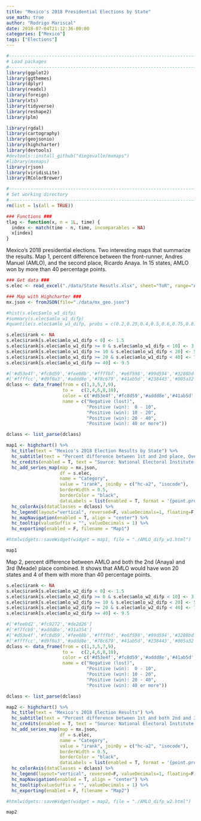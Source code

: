 ```yaml
---
title: "Mexico's 2018 Presidential Elections by State"
use_math: true
author: "Rodrigo Mariscal"
date: 2018-07-04T21:12:36-00:00
categories: ["Mexico"]
tags: ["Elections"]
---
```


```r
#------------------------------------------------------------------------------#
# Load packages
#------------------------------------------------------------------------------#
library(ggplot2)
library(ggthemes)
library(dplyr)
library(readxl)
library(foreign)
library(xts)
library(tidyverse)
library(reshape2)
library(plm)

library(rgdal)
library(cartography)
library(geojsonio)
library(highcharter)
library(devtools)
#devtools::install_github("diegovalle/mxmaps")
#library(mxmaps)
library(rjson)
library(viridisLite)
library(RColorBrewer)
```


```r
#------------------------------------------------------------------------------#
# Set working directory 
#------------------------------------------------------------------------------#
rm(list = ls(all = TRUE))

### Functions ###
tlag <- function(x, n = 1L, time) { 
  index <- match(time - n, time, incomparables = NA)
  x[index]
}
```


Mexico's 2018 presidential elections. Two interesting maps that summarize the results. Map 1, percent difference between the front-runner, Andres Manuel (AMLO), and the second place, Ricardo Anaya. In 15 states, AMLO won by more than 40 percentage points.

```r
### Get data ###
s.elec <- read_excel("./data/State Resutls.xlsx", sheet="ToR", range="A1:I33", col_names=T)

### Map with Highcharter ###
mx.json <- fromJSON(file="./data/mx_geo.json")
```



```r
#hist(s.elec$amlo_w1_difp)
#summary(s.elec$amlo_w1_difp)
#quantile(s.elec$amlo_w1_difp, probs = c(0.2,0.25,0.4,0.5,0.6,0.75,0.8))

s.elec$irank <- NA
s.elec$irank[s.elec$amlo_w1_difp < 0] <- 1.5
s.elec$irank[s.elec$amlo_w1_difp >= 0 & s.elec$amlo_w1_difp < 10] <- 3.5
s.elec$irank[s.elec$amlo_w1_difp >= 10 & s.elec$amlo_w1_difp < 20] <- 5.5
s.elec$irank[s.elec$amlo_w1_difp >= 20 & s.elec$amlo_w1_difp < 40] <- 7.5
s.elec$irank[s.elec$amlo_w1_difp >= 40] <- 9.5

#['#d53e4f','#fc8d59','#fee08b','#ffffbf','#e6f598','#99d594','#3288bd']
#['#ffffcc','#d9f0a3','#addd8e','#78c679','#41ab5d','#238443','#005a32']
dclass <- data_frame(from = c(1,3,5,7,9),
                     to =   c(2,4,6,8,10),
                     color = c('#d53e4f','#fc8d59','#addd8e','#41ab5d','#005a32'),
                     name = c("Negative (lost)",
                              "Positive (win):  0 - 10",
                              "Positive (win): 10 - 20",
                              "Positive (win): 20 - 40",
                              "Positive (win): 40 or more"))

dclass <- list_parse(dclass)

map1 <- highchart() %>%
  hc_title(text = "Mexico's 2018 Election Results by State") %>%
  hc_subtitle(text = "Percent difference between 1st and 2nd place, Overall difference: 30.5%") %>%
  hc_credits(enabled = T, text = "Source: National Electoral Institute, PREP, jul-02-2018 21:00hrs", href = "") %>%
  hc_add_series_map(map = mx.json, 
                    df = s.elec, 
                    name = "Category", 
                    value = "irank", joinBy = c("hc-a2", "isocode"),
                    borderWidth = 0.5, 
                    borderColor = "black",
                    dataLabels = list(enabled = T, format = '{point.properties.postalcode}')) %>%
  hc_colorAxis(dataClasses = dclass) %>%
  hc_legend(layout="vertical", reversed=F, valueDecimals=1, floating=F, align="right", x=0, y=0) %>%
  hc_mapNavigation(enabled = T, align = "center") %>%
  hc_tooltip(valueSuffix = "", valueDecimals = 1) %>%
  hc_exporting(enabled = F, filename = "Map1")

#htmlwidgets::saveWidget(widget = map1, file = "./AMLO_difp_w1.html")
```

```r
map1
```



Map 2, percent difference between AMLO and both the 2nd (Anaya) and 3rd (Meade) place combined. It shows that AMLO would have won 20 states and 4 of them with more than 40 percentage points.

```r
s.elec$irank <- NA
s.elec$irank[s.elec$amlo_w2_difp < 0] <- 1.5
s.elec$irank[s.elec$amlo_w2_difp >= 0 & s.elec$amlo_w2_difp < 10] <- 3.5
s.elec$irank[s.elec$amlo_w2_difp >= 10 & s.elec$amlo_w2_difp < 20] <- 5.5
s.elec$irank[s.elec$amlo_w2_difp >= 20 & s.elec$amlo_w2_difp < 40] <- 7.5
s.elec$irank[s.elec$amlo_w2_difp >= 40] <- 9.5

#['#fee0d2','#fc9272','#de2d26']
#['#f7fcb9','#addd8e','#31a354']
#['#d53e4f','#fc8d59','#fee08b','#ffffbf','#e6f598','#99d594','#3288bd']
#['#ffffcc','#d9f0a3','#addd8e','#78c679','#41ab5d','#238443','#005a32']
dclass <- data_frame(from = c(1,3,5,7,9),
                     to =   c(2,4,6,8,10),
                     color = c('#d53e4f','#fc8d59','#addd8e','#41ab5d','#005a32'),
                     name = c("Negative (lost)",
                              "Positive (win):  0 - 10",
                              "Positive (win): 10 - 20",
                              "Positive (win): 20 - 40",
                              "Positive (win): 40 or more"))

dclass <- list_parse(dclass)

map2 <- highchart() %>%
  hc_title(text = "Mexico's 2018 Election Results") %>%
  hc_subtitle(text = "Percent difference between 1st and both 2nd and 3rd (combined), Overall difference: 14.1%") %>%
  hc_credits(enabled = T, text = "Source: National Electoral Institute, PREP, jul-02-2018 21:00hrs", href = "") %>%
  hc_add_series_map(map = mx.json, 
                    df = s.elec, 
                    name = "Category", 
                    value = "irank", joinBy = c("hc-a2", "isocode"),
                    borderWidth = 0.5, 
                    borderColor = "black",
                    dataLabels = list(enabled = T, format = '{point.properties.postalcode}')) %>%
  hc_colorAxis(dataClasses = dclass) %>%
  hc_legend(layout="vertical", reversed=F, valueDecimals=1, floating=F, align="right", x=0, y=0) %>%
  hc_mapNavigation(enabled = T, align = "center") %>%
  hc_tooltip(valueSuffix = "", valueDecimals = 1) %>%
  hc_exporting(enabled = F, filename = "Map2")

#htmlwidgets::saveWidget(widget = map2, file = "./AMLO_difp_w2.html")
```

```r
map2
```

